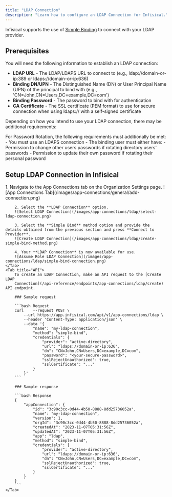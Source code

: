 ```yaml
---
title: "LDAP Connection"
description: "Learn how to configure an LDAP Connection for Infisical."
---
```


Infisical supports the use of [Simple Binding](https://ldap.com/the-ldap-bind-operation) to connect with your LDAP provider.

## Prerequisites

You will need the following information to establish an LDAP connection:

- **LDAP URL** - The LDAP/LDAPS URL to connect to (e.g., ldap://domain-or-ip:389 or ldaps://domain-or-ip:636)
- **Binding DN/UPN** - The Distinguished Name (DN) or User Principal Name (UPN) of the principal to bind with (e.g., 'CN=John,CN=Users,DC=example,DC=com')
- **Binding Password** - The password to bind with for authentication
- **CA Certificate** - The SSL certificate (PEM format) to use for secure connection when using ldaps:// with a self-signed certificate

Depending on how you intend to use your LDAP connection, there may be additional requirements:

<Tabs>
    <Tab title="Secret Rotation">
        <Note>
            For Password Rotation, the following requirements must additionally be met:
            - You must use an LDAPS connection
            - The binding user must either have:
                - Permission to change other users passwords if rotating directory users' passwords
                - Permission to update their own password if rotating their personal password
        </Note>
    </Tab>
</Tabs>


## Setup LDAP Connection in Infisical

<Tabs>
    <Tab title="Infisical UI">
        1. Navigate to the App Connections tab on the Organization Settings page.
        ![App Connections Tab](/images/app-connections/general/add-connection.png)

        2. Select the **LDAP Connection** option.
        ![Select LDAP Connection](/images/app-connections/ldap/select-ldap-connection.png)

        3. Select the **Simple Bind** method option and provide the details obtained from the previous section and press **Connect to Provider**.
        ![Create LDAP Connection](/images/app-connections/ldap/create-simple-bind-method.png)

        4. Your **LDAP Connection** is now available for use.
        ![Assume Role LDAP Connection](/images/app-connections/ldap/simple-bind-connection.png)
    </Tab>
    <Tab title="API">
        To create an LDAP Connection, make an API request to the [Create LDAP
        Connection](/api-reference/endpoints/app-connections/ldap/create) API endpoint.

        ### Sample request

        ```bash Request
        curl    --request POST \
            --url https://app.infisical.com/api/v1/app-connections/ldap \
            --header 'Content-Type: application/json' \
            --data '{
                "name": "my-ldap-connection",
                "method": "simple-bind",
                "credentials": {
                    "provider": "active-directory",
                    "url": "ldaps://domain-or-ip:636",
                    "dn": "CN=John,CN=Users,DC=example,DC=com",
                    "password": "<your-secure-password>",
                    "sslRejectUnauthorized": true,
                    "sslCertificate": "..."
                }
            }'
        ```

        ### Sample response

        ```bash Response
        {
            "appConnection": {
                "id": "3c90c3cc-0d44-4b50-8888-8dd25736052a",
                "name": "my-ldap-connection",
                "version": 1,
                "orgId": "3c90c3cc-0d44-4b50-8888-8dd25736052a",
                "createdAt": "2023-11-07T05:31:56Z",
                "updatedAt": "2023-11-07T05:31:56Z",
                "app": "ldap",
                "method": "simple-bind",
                "credentials": {
                    "provider": "active-directory",
                    "url": "ldaps://domain-or-ip:636",
                    "dn": "CN=John,CN=Users,DC=example,DC=com",
                    "sslRejectUnauthorized": true,
                    "sslCertificate": "..."
                }
            }
        }
        ```
    </Tab>
</Tabs>
